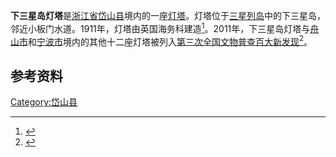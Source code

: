 '''下三星岛灯塔'''是[[浙江省|浙江省]][[岱山县|岱山县]]境内的一座[[灯塔|灯塔]]。灯塔位于[[三星列岛|三星列岛]]中的下三星岛，邻近小板门水道。1911年，灯塔由英国海务科建造<ref>{{cite web|url=http://222.66.10.71:8080/mark/donghai/zh_htm/%E4%B8%8B%E4%B8%89%E6%98%9F%E7%81%AF%E5%A1%94.htm|title=下三星灯塔|publisher=上海海事局|accessdate=2013-05-25|deadurl=yes|archiveurl=https://archive.is/20130627105718/http://222.66.10.71:8080/mark/donghai/zh_htm/%E4%B8%8B%E4%B8%89%E6%98%9F%E7%81%AF%E5%A1%94.htm|archivedate=2013-06-27}}</ref>。2011年，下三星岛灯塔与[[舟山市|舟山市]]和[[宁波市|宁波市]]境内的其他十二座灯塔被列入[[第三次全国文物普查百大新发现|第三次全国文物普查百大新发现]]<ref>{{cite web|url=http://www.zhoushan.gov.cn/web/zhzf/zwgk/zzjg/szfgzbm/shyyyj/bmdt/201305/t20130509_481097.shtml|title=舟山10座灯塔“打包”成“国保”|publisher=舟山市海洋与渔业局|date=2013-05-09|accessdate=2013-05-21|deadurl=yes|archiveurl=https://archive.is/20130628084338/http://www.zhoushan.gov.cn/web/zhzf/zwgk/zzjg/szfgzbm/shyyyj/bmdt/201305/t20130509_481097.shtml|archivedate=2013-06-28}}</ref>。

== 参考资料 ==
{{reflist}}

{{Zhejiang-stub}}

[[Category:岱山县|Category:岱山县]]